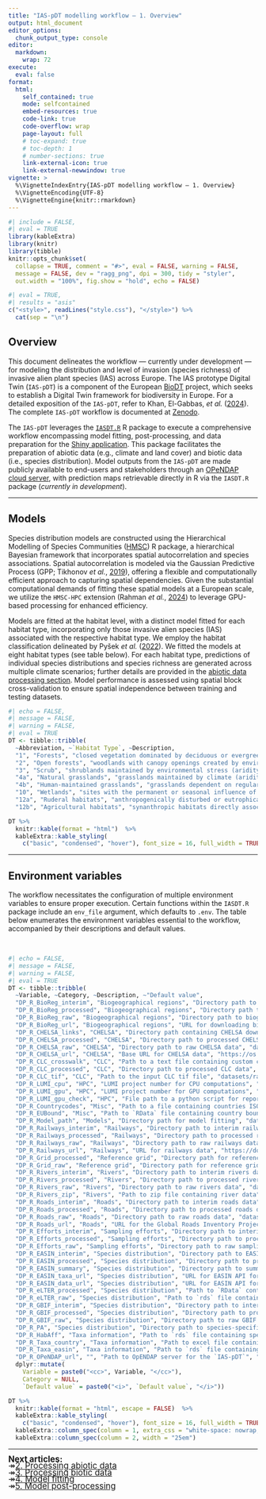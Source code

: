 ```yaml
---
title: "IAS-pDT modelling workflow — 1. Overview"
output: html_document
editor_options: 
  chunk_output_type: console
editor: 
  markdown: 
    wrap: 72
execute: 
  eval: false
format:
  html:
    self_contained: true
    mode: selfcontained
    embed-resources: true
    code-link: true
    code-overflow: wrap
    page-layout: full
    # toc-expand: true
    # toc-depth: 1
    # number-sections: true
    link-external-icon: true
    link-external-newwindow: true
vignette: >
  %\VignetteIndexEntry{IAS-pDT modelling workflow — 1. Overview}
  %\VignetteEncoding{UTF-8}
  %\VignetteEngine{knitr::rmarkdown}
---
```


```r
#| include = FALSE,
#| eval = TRUE
library(kableExtra)
library(knitr)
library(tibble)
knitr::opts_chunk$set(
  collapse = TRUE, comment = "#>", eval = FALSE, warning = FALSE,
  message = FALSE, dev = "ragg_png", dpi = 300, tidy = "styler",
  out.width = "100%", fig.show = "hold", echo = FALSE)
```

```r
#| eval = TRUE,
#| results = "asis"
c("<style>", readLines("style.css"), "</style>") %>% 
  cat(sep = "\n")
```

## Overview

This document delineates the workflow — currently under development — for modeling the distribution and level of invasion (species richness) of invasive alien plant species (IAS) across Europe. The IAS prototype Digital Twin (`IAS-pDT`) is a component of the European <a href="https://www.biodt.eu/" target="_blank" class="ll">BioDT</a> project, which seeks to establish a Digital Twin framework for biodiversity in Europe. For a detailed exposition of the `IAS-pDT`, refer to Khan, El-Gabbas, *et al.* (<a href="https://doi.org/10.3897/rio.10.e124579" target="_blank" class="ll">2024</a>). The complete `IAS-pDT` workflow is documented at <a href="https://doi.org/10.5281/zenodo.14756907" target="_blank" class="ll">Zenodo</a>.

The `IAS-pDT` leverages the <a href="https://doi.org/10.5281/zenodo.14834384" target="_blank" class="ll">`IASDT.R`</a> R package to execute a comprehensive workflow encompassing model fitting, post-processing, and data preparation for the <a href="https://app.biodt.eu/app/biodtshiny" target="_blank" class="ll">Shiny application</a>. This package facilitates the preparation of abiotic data (e.g., climate and land cover) and biotic data (i.e., species distribution). Model outputs from the `IAS-pDT` are made publicly available to end-users and stakeholders through an <a href="http://opendap.biodt.eu/ias-pdt/" target="_blank" class="ll">OPeNDAP cloud server</a>, with prediction maps retrievable directly in R via the `IASDT.R` package (*currently in development*).

<hr class="hr1">

## Models

Species distribution models are constructed using the Hierarchical Modelling of Species Communities (<a href="https://www.helsinki.fi/en/researchgroups/statistical-ecology/software/hmsc" target="_blank" class="ll">HMSC</a>) R package, a hierarchical Bayesian framework that incorporates spatial autocorrelation and species associations. Spatial autocorrelation is modeled via the Gaussian Predictive Process (GPP; Tikhonov *et al.*, <a href="https://doi.org/10.1002/ecy.2929" target="_blank" class="ll">2019</a>), offering a flexible and computationally efficient approach to capturing spatial dependencies. Given the substantial computational demands of fitting these spatial models at a European scale, we utilize the `HMSC-HPC` extension (Rahman *et al.*, <a href="https://doi.org/10.1371/journal.pcbi.1011914" target="_blank" class="ll">2024</a>) to leverage GPU-based processing for enhanced efficiency.

Models are fitted at the habitat level, with a distinct model fitted for each habitat type, incorporating only those invasive alien species (IAS) associated with the respective habitat type. We employ the habitat classification delineated by Pyšek *et al.* (<a href="https://doi.org/10.23855/preslia.2022.447" target="_blank" class="ll">2022</a>). We fitted the models at eight habitat types (see table below). For each habitat type, predictions of individual species distributions and species richness are generated across multiple climate scenarios; further details are provided in the <a href="workflow_2_abiotic_data.html#chelsa-climate-data" class="ll">abiotic data processing section</a>. Model performance is assessed using spatial block cross-validation to ensure spatial independence between training and testing datasets.

```r
#| echo = FALSE,
#| message = FALSE,
#| warning = FALSE,
#| eval = TRUE
DT <- tibble::tribble(
  ~Abbreviation, ~`Habitat Type`, ~Description,
  "1", "Forests", "closed vegetation dominated by deciduous or evergreen trees",
  "2", "Open forests", "woodlands with canopy openings created by environmental stress or disturbance, including forest edges",
  "3", "Scrub", "shrublands maintained by environmental stress (aridity) or disturbance",
  "4a", "Natural grasslands", "grasslands maintained by climate (aridity, unevenly distributed precipitation), herbivores or environmental stress (aridity, instability or toxicity of substrate)",
  "4b", "Human-maintained grasslands", "grasslands dependent on regular human-induced management (mowing, grazing by livestock, artificial burning)",
  "10", "Wetlands", "sites with the permanent or seasonal influence of moisture, ranging from oligotrophic to eutrophic",
  "12a", "Ruderal habitats", "anthropogenically disturbed or eutrophicated sites, where the anthropogenic disturbance or fertilization is typically a side-product and not the aim of the management",
  "12b", "Agricultural habitats", "synanthropic habitats directly associated with growing of agricultural products, thus dependent on specific type of management (ploughing, fertilization)")

DT %>% 
  knitr::kable(format = "html")  %>%
  kableExtra::kable_styling(
    c("basic", "condensed", "hover"), font_size = 16, full_width = TRUE)
```

<hr class="hr1">

## Environment variables

The workflow necessitates the configuration of multiple environment variables to ensure proper execution. Certain functions within the `IASDT.R` package include an `env_file` argument, which defaults to `.env`. The table below enumerates the environment variables essential to the workflow, accompanied by their descriptions and default values.

<br/>

```r
#| echo = FALSE,
#| message = FALSE,
#| warning = FALSE,
#| eval = TRUE
DT <- tibble::tribble(
  ~Variable, ~Category, ~Description, ~"Default value",
  "DP_R_BioReg_interim", "Biogeographical regions", "Directory path to biogeographical regions interim data", "datasets/interim/biogeoregions",
  "DP_R_BioReg_processed", "Biogeographical regions", "Directory path to biogeographical regions processed data", "datasets/processed/biogeoregions",
  "DP_R_BioReg_raw", "Biogeographical regions", "Directory path to biogeographical regions raw data", "datasets/raw/biogeoregions",
  "DP_R_BioReg_url", "Biogeographical regions", "URL for downloading biogeographical regions data", "https://www.eea.europa.eu/en/datahub/datahubitem-view/11db8d14-f167-4cd5-9205-95638dfd9618",
  "DP_R_CHELSA_links", "CHELSA", "Directory path containing CHELSA download links", "references/chelsa/DwnLinks",
  "DP_R_CHELSA_processed", "CHELSA", "Directory path to processed CHELSA data", "datasets/processed/chelsa",
  "DP_R_CHELSA_raw", "CHELSA", "Directory path to raw CHELSA data", "datasets/raw/chelsa",
  "DP_R_CHELSA_url", "CHELSA", "Base URL for CHELSA data", "https://os.zhdk.cloud.switch.ch/chelsav2/GLOBAL",
  "DP_R_CLC_crosswalk", "CLC", "Path to a text file containing custom cross-walk between CLC values at level 3 and their corresponding values for *EUNIS* and *SynHab* habitat types", "references/CrossWalk.txt",
  "DP_R_CLC_processed", "CLC", "Directory path to processed CLC data", "datasets/processed/corine",
  "DP_R_CLC_tif", "CLC", "Path to the input CLC tif file", "datasets/raw/corine/u2018_clc2018_v2020_20u1_raster100m/DATA/U2018_CLC2018_V2020_20u1.tif",
  "DP_R_LUMI_cpu", "HPC", "LUMI project number for CPU computations", "project_465001857",
  "DP_R_LUMI_gpu", "HPC", "LUMI project number for GPU computations", "project_465001857",
  "DP_R_LUMI_gpu_check", "HPC", "File path to a python script for reporting if the GPU was used in the running SLURM job", "references/LUMI_Check_GPU.py",
  "DP_R_Countrycodes", "Misc", "Path to a file containing countries ISO codes", "references/CountryCodes.csv",
  "DP_R_EUBound", "Misc", "Path to `RData` file containing country boundaries", "references/Bound_sf_Eur.RData",
  "DP_R_Model_path", "Models", "Directory path for model fitting", "datasets/processed/model_fitting",
  "DP_R_Railways_interim", "Railways", "Directory path to interim railways data", "datasets/interim/railways",
  "DP_R_Railways_processed", "Railways", "Directory path to processed railways data", "datasets/processed/railways",
  "DP_R_Railways_raw", "Railways", "Directory path to raw railways data", "datasets/raw/railways",
  "DP_R_Railways_url", "Railways", "URL for railways data", "https://download.geofabrik.de/",
  "DP_R_Grid_processed", "Reference grid", "Directory path for reference grid (resulted from processing CLC data)", "datasets/processed/grid",
  "DP_R_Grid_raw", "Reference grid", "Directory path for reference grid (original)", "references/grid",
  "DP_R_Rivers_interim", "Rivers", "Directory path to interim rivers data", "datasets/interim/rivers",
  "DP_R_Rivers_processed", "Rivers", "Directory path to processed rivers data", "datasets/processed/rivers",
  "DP_R_Rivers_raw", "Rivers", "Directory path to raw rivers data", "datasets/raw/rivers",
  "DP_R_Rivers_zip", "Rivers", "Path to zip file containing river data", "datasets/raw/rivers/EU_hydro_gpkg_eu.zip",
  "DP_R_Roads_interim", "Roads", "Directory path to interim roads data", "datasets/interim/roads",
  "DP_R_Roads_processed", "Roads", "Directory path to processed roads data", "datasets/processed/roads",
  "DP_R_Roads_raw", "Roads", "Directory path to raw roads data", "datasets/raw/roads",
  "DP_R_Roads_url", "Roads", "URL for the Global Roads Inventory Project (GRIP) data", "https://dataportaal.pbl.nl/downloads/GRIP4/GRIP4_Region4_vector_fgdb.zip",
  "DP_R_Efforts_interim", "Sampling efforts", "Directory path to interim sampling efforts data", "datasets/interim/SamplingEfforts",
  "DP_R_Efforts_processed", "Sampling efforts", "Directory path to processed sampling efforts data", "datasets/processed/SamplingEfforts",
  "DP_R_Efforts_raw", "Sampling efforts", "Directory path to raw sampling efforts data", "datasets/raw/SamplingEfforts",
  "DP_R_EASIN_interim", "Species distribution", "Directory path to EASIN data", "datasets/interim/EASIN",
  "DP_R_EASIN_processed", "Species distribution", "Directory path to processed EASIN data", "datasets/processed/EASIN",
  "DP_R_EASIN_summary", "Species distribution", "Directory path to summary of processed EASIN data", "datasets/processed/EASIN/Summary",
  "DP_R_EASIN_taxa_url", "Species distribution", "URL for EASIN API for downloading taxa list", "https://easin.jrc.ec.europa.eu/apixg/catxg",
  "DP_R_EASIN_data_url", "Species distribution", "URL for EASIN API for downloading species data", "https://easin.jrc.ec.europa.eu/apixg/geoxg",
  "DP_R_eLTER_processed", "Species distribution", "Path to `RData` containing processed eLTER presence-absence data", "datasets/processed/IAS_PA/eLTER_IAS.RData",
  "DP_R_eLTER_raw", "Species distribution", "Path to `rds` file containing processed and standardized eLTER data", "references/elter_data_gbif_2024-02-07.rds",
  "DP_R_GBIF_interim", "Species distribution", "Directory path to interim GBIF data", "datasets/interim/GBIF",
  "DP_R_GBIF_processed", "Species distribution", "Directory path to processed GBIF data", "datasets/processed/GBIF",
  "DP_R_GBIF_raw", "Species distribution", "Directory path to raw GBIF data", "datasets/raw/GBIF",
  "DP_R_PA", "Species distribution", "Directory path to species-specific presence-absence data", "datasets/processed/IAS_PA",
  "DP_R_HabAff", "Taxa information", "Path to `rds` file containing species affinity to habitat types", "references/taxon-habitat-combined_2024-02-07.rds",
  "DP_R_Taxa_country", "Taxa information", "Path to excel file containing the number of grid cells per species and country", "references/cell_count_per_species_and_country_2024-01-30-IA-VK-MG.xlsx",
  "DP_R_Taxa_easin", "Taxa information", "Path to `rds` file containing EASIN standardized taxonomy", "references/easin_taxon-list-gbif_2024-02-07.rds",
  "DP_R_OPeNDAP_url", "", "Path to OpENDAP server for the `IAS-pDT`", "http://opendap.biodt.eu/ias-pdt/") %>% 
  dplyr::mutate(
    Variable = paste0("<cc>", Variable, "</cc>"),
    Category = NULL,
    `Default value` = paste0("<i>", `Default value`, "</i>"))

DT %>% 
  knitr::kable(format = "html", escape = FALSE)  %>%
  kableExtra::kable_styling(
    c("basic", "condensed", "hover"), font_size = 16, full_width = TRUE) %>% 
  kableExtra::column_spec(column = 1, extra_css = "white-space: nowrap;") %>% 
  kableExtra::column_spec(column = 2, width = "25em")

```

<hr class="hr1">

<span style="font-size: 1.2em; line-height: 0.8;">
<b>Next articles:</b><br/>
<tab>&#8608;<tab><a href="workflow_2_abiotic_data.html" class="ll">2. Processing abiotic data</a><br/>
<tab>&#8608;<tab><a href="workflow_3_biotic_data.html" class="ll">3. Processing biotic data</a><br/>
<tab>&#8608;<tab><a href="workflow_4_model_fitting.html" class="ll">4. Model fitting</a><br/>
<tab>&#8608;<tab><a href="workflow_5_model_postprocess.html" class="ll">5. Model post-processing</a><br/>
</span>

